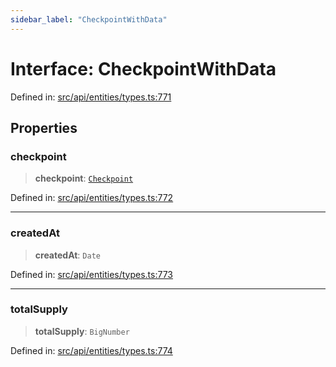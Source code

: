```yaml
---
sidebar_label: "CheckpointWithData"
---
```


# Interface: CheckpointWithData

Defined in: [src/api/entities/types.ts:771](https://github.com/PolymeshAssociation/polymesh-sdk/blob/bee6a2fe7a8ce5db42a6982e793782182cde2153/src/api/entities/types.ts#L771)

## Properties

### checkpoint

> **checkpoint**: [`Checkpoint`](../../Checkpoint/classes/Checkpoint.mdx)

Defined in: [src/api/entities/types.ts:772](https://github.com/PolymeshAssociation/polymesh-sdk/blob/bee6a2fe7a8ce5db42a6982e793782182cde2153/src/api/entities/types.ts#L772)

***

### createdAt

> **createdAt**: `Date`

Defined in: [src/api/entities/types.ts:773](https://github.com/PolymeshAssociation/polymesh-sdk/blob/bee6a2fe7a8ce5db42a6982e793782182cde2153/src/api/entities/types.ts#L773)

***

### totalSupply

> **totalSupply**: `BigNumber`

Defined in: [src/api/entities/types.ts:774](https://github.com/PolymeshAssociation/polymesh-sdk/blob/bee6a2fe7a8ce5db42a6982e793782182cde2153/src/api/entities/types.ts#L774)
